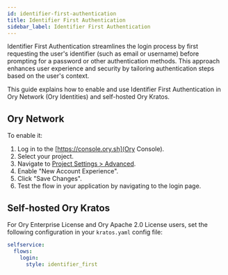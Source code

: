 ```yaml
---
id: identifier-first-authentication
title: Identifier First Authentication
sidebar_label: Identifier First Authentication
---
```


Identifier First Authentication streamlines the login process by first requesting the user's identifier (such as email or
username) before prompting for a password or other authentication methods. This approach enhances user experience and security by
tailoring authentication steps based on the user's context.

This guide explains how to enable and use Identifier First Authentication in Ory Network (Ory Identities) and self-hosted Ory
Kratos.

## Ory Network

To enable it:

1. Log in to the [https://console.ory.sh](Ory Console).
2. Select your project.
3. Navigate to [Project Settings > Advanced](https://console.ory.sh/projects/current/settings/advanced).
4. Enable "New Account Experience".
5. Click "Save Changes".
6. Test the flow in your application by navigating to the login page.

## Self-hosted Ory Kratos

For Ory Enterprise License and Ory Apache 2.0 License users, set the following configuration in your `kratos.yaml` config file:

```yaml title="kratos-config.yaml"
selfservice:
  flows:
    login:
      style: identifier_first
```
